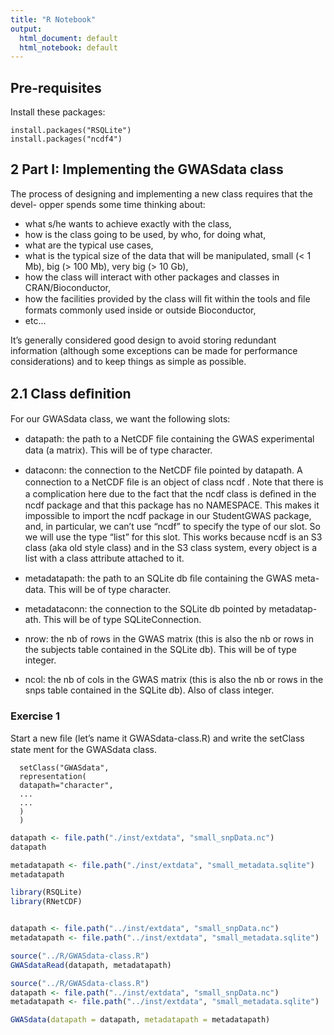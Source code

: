 ```yaml
---
title: "R Notebook"
output:
  html_document: default
  html_notebook: default
---
```


## Pre-requisites
Install these packages:

    install.packages("RSQLite")
    install.packages("ncdf4")
    

## 2 Part I: Implementing the GWASdata class
The process of designing and implementing a new class requires that the devel-
opper spends some time thinking about:

* what s/he wants to achieve exactly with the class,
* how is the class going to be used, by who, for doing what,
* what are the typical use cases,
* what is the typical size of the data that will be manipulated, small (< 1
Mb), big (> 100 Mb), very big (> 10 Gb),
* how the class will interact with other packages and classes in CRAN/Bioconductor,
* how the facilities provided by the class will ﬁt within the tools and ﬁle
formats commonly used inside or outside Bioconductor,
* etc...

It’s generally considered good design to avoid storing redundant information
(although some exceptions can be made for performance considerations) and to
keep things as simple as possible.

## 2.1 Class deﬁnition
For our GWASdata class, we want the following slots:

* datapath: the path to a NetCDF ﬁle containing the GWAS experimental
data (a matrix). This will be of type character.

* dataconn: the connection to the NetCDF ﬁle pointed by datapath. A
connection to a NetCDF ﬁle is an object of class ncdf . Note that there is
a complication here due to the fact that the ncdf class is deﬁned in the
ncdf package and that this package has no NAMESPACE. This makes
it impossible to import the ncdf package in our StudentGWAS package,
and, in particular, we can’t use "ncdf" to specify the type of our slot. So
we will use the type "list" for this slot. This works because ncdf is an
S3 class (aka old style class) and in the S3 class system, every object is a
list with a class attribute attached to it.

* metadatapath: the path to an SQLite db ﬁle containing the GWAS meta-
data. This will be of type character.

* metadataconn: the connection to the SQLite db pointed by metadatap-
ath. This will be of type SQLiteConnection.

* nrow: the nb of rows in the GWAS matrix (this is also the nb or rows
in the subjects table contained in the SQLite db). This will be of type
integer.

* ncol: the nb of cols in the GWAS matrix (this is also the nb or rows in
the snps table contained in the SQLite db). Also of class integer.

### Exercise 1
Start a new ﬁle (let’s name it GWASdata-class.R) and write the setClass state
ment for the GWASdata class.

      setClass("GWASdata",
      representation(
      datapath="character",
      ...
      ...
      )
      )


```r
datapath <- file.path("./inst/extdata", "small_snpData.nc")
datapath

metadatapath <- file.path("./inst/extdata", "small_metadata.sqlite")
metadatapath
```

```r
library(RSQLite)
library(RNetCDF)


datapath <- file.path("../inst/extdata", "small_snpData.nc")
metadatapath <- file.path("../inst/extdata", "small_metadata.sqlite")

source("../R/GWASdata-class.R")
GWASdataRead(datapath, metadatapath)
```

```r
source("../R/GWASdata-class.R")
datapath <- file.path("../inst/extdata", "small_snpData.nc")
metadatapath <- file.path("../inst/extdata", "small_metadata.sqlite")

GWASdata(datapath = datapath, metadatapath = metadatapath)
```

